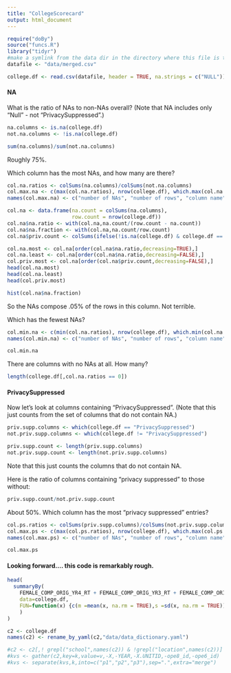 ```yaml
---
title: "CollegeScorecard"
output: html_document
---
```


```r
require("doBy")
source("funcs.R")
library("tidyr")
#make a symlink from the data dir in the directory where this file is to the desired data file
datafile <- "data/merged.csv"
```


```r
college.df <- read.csv(datafile, header = TRUE, na.strings = c("NULL"))
```

#### NA

What is the ratio of NAs to non-NAs overall? (Note that NA includes only "Null" - not "PrivacySuppressed".)
```r
na.columns <- is.na(college.df)
not.na.columns <- !is.na(college.df)

sum(na.columns)/sum(not.na.columns)
```

Roughly 75%. 

Which column has the most NAs, and how many are there?

```r
col.na.ratios <- colSums(na.columns)/colSums(not.na.columns)
col.max.na <- c(max(col.na.ratios), nrow(college.df), which.max(col.na.ratios))
names(col.max.na) <- c("number of NAs", "number of rows", "column name")

col.na <- data.frame(na.count = colSums(na.columns),
                     row.count = nrow(college.df))
col.na$na.ratio <- with(col.na,na.count/(row.count - na.count))
col.na$na.fraction <- with(col.na,na.count/row.count)
col.na$priv.count <- colSums(ifelse(!is.na(college.df) & college.df == "PrivacySuppressed",1,0))

col.na.most <- col.na[order(col.na$na.ratio,decreasing=TRUE),]
col.na.least <- col.na[order(col.na$na.ratio,decreasing=FALSE),]
col.priv.most <- col.na[order(col.na$priv.count,decreasing=FALSE),]
head(col.na.most)
head(col.na.least)
head(col.priv.most)
```

```r
hist(col.na$na.fraction)
```

So the NAs compose .05% of the rows in this column. Not terrible.

Which has the fewest NAs?

```r
col.min.na <- c(min(col.na.ratios), nrow(college.df), which.min(col.na.ratios))
names(col.min.na) <- c("number of NAs", "number of rows", "column name")

col.min.na
```

There are columns with no NAs at all. How many?

```r
length(college.df[,col.na.ratios == 0])
```


#### PrivacySuppressed

Now let's look at columns containing "PrivacySuppressed". (Note that this just counts from the set of columns that do not contain NA.)

```r
priv.supp.columns <- which(college.df == "PrivacySuppressed")
not.priv.supp.columns <- which(college.df != "PrivacySuppressed")

priv.supp.count <- length(priv.supp.columns)
not.priv.supp.count <- length(not.priv.supp.columns)
```

Note that this just counts the columns that do not contain NA. 

Here is the ratio of columns containing "privacy suppressed" to those without:

```r
priv.supp.count/not.priv.supp.count
```

About 50%. Which column has the most "privacy suppressed" entries?

```r
col.ps.ratios <- colSums(priv.supp.columns)/colSums(not.priv.supp.columns)
col.max.ps <- c(max(col.ps.ratios), nrow(college.df), which.max(col.ps.ratios))
names(col.max.ps) <- c("number of NAs", "number of rows", "column name")

col.max.ps
```


#### Looking forward.... this code is remarkably rough.

```r
head(
  summaryBy(
    FEMALE_COMP_ORIG_YR4_RT + FEMALE_COMP_ORIG_YR3_RT + FEMALE_COMP_ORIG_YR2_RT + FEMALE_COMP_ORIG_YR6_RT + FEMALE_COMP_ORIG_YR8_RT ~ region + PREDDEG, 
    data=college.df,
    FUN=function(x) {c(m =mean(x, na.rm = TRUE),s =sd(x, na.rm = TRUE)) }
    )
)
```

```r
c2 <- college.df
names(c2) <- rename_by_yaml(c2,"data/data_dictionary.yaml")

#c2 <- c2[,! grepl("school",names(c2)) & !grepl("location",names(c2))]
#kvs <- gather(c2,key=k,value=v,-X,-YEAR,-X.UNITID,-ope8_id,-ope6_id)
#kvs <- separate(kvs,k,into=c("p1","p2","p3"),sep=".",extra="merge")
```
